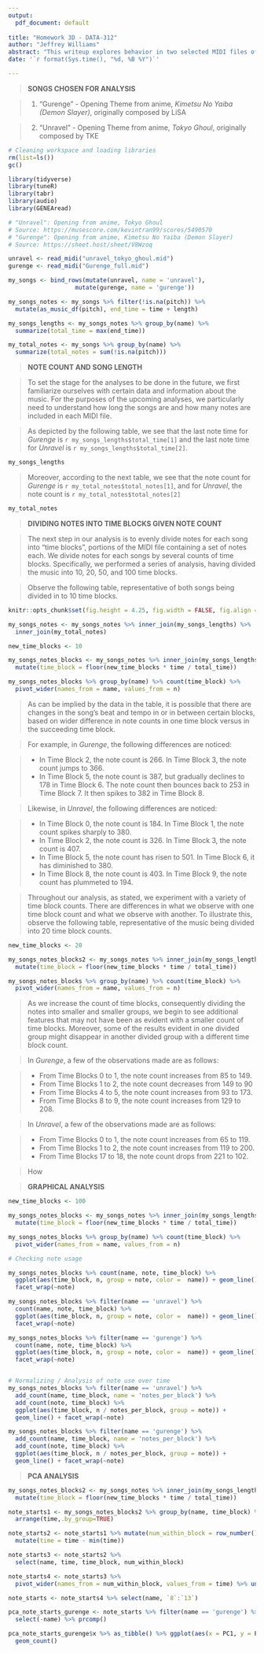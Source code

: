 ```yaml
---
output:
  pdf_document: default
  
title: "Homework 3D - DATA-312"
author: "Jeffrey Williams"
abstract: "This writeup explores behavior in two selected MIDI files of music. A series of statistical and visual analyses is conducted to specifically make inferences and determinations of the course of temporal and tonal structure in each of the music pieces. If a song has a separate 'part', how can we determine where that part begins/ends? How can we determine when various structural changes take place in a piece of music using MIDI analysis?"
date: '`r format(Sys.time(), "%d, %B %Y")`'

---
```


> **SONGS CHOSEN FOR ANALYSIS**

> 1. "Gurenge" - Opening Theme from anime, _Kimetsu No Yaiba (Demon Slayer)_, originally composed by LiSA

> 2. "Unravel" - Opening Theme from anime, _Tokyo Ghoul_, originally composed by TKE\

```r
# Cleaning workspace and loading libraries
rm(list=ls())
gc()

library(tidyverse)
library(tuneR)
library(tabr)
library(audio)
library(GENEAread)

# "Unravel": Opening from anime, Tokyo Ghoul
# Source: https://musescore.com/kevintran99/scores/5490570
# "Gurenge": Opening from anime, Kimetsu No Yaiba (Demon Slayer)
# Source: https://sheet.host/sheet/V8Wzoq

unravel <- read_midi("unravel_tokyo_ghoul.mid")
gurenge <- read_midi("Gurenge_full.mid")

my_songs <- bind_rows(mutate(unravel, name = 'unravel'),
                   mutate(gurenge, name = 'gurenge'))

my_songs_notes <- my_songs %>% filter(!is.na(pitch)) %>%
  mutate(as_music_df(pitch), end_time = time + length)

my_songs_lengths <- my_songs_notes %>% group_by(name) %>%
  summarize(total_time = max(end_time))

my_total_notes <- my_songs %>% group_by(name) %>% 
  summarize(total_notes = sum(!is.na(pitch)))

```

> **NOTE COUNT AND SONG LENGTH**

> To set the stage for the analyses to be done in the future, we first familiarize ourselves with certain data and information about the music. For the purposes of the upcoming analyses, we particularly need to understand how long the songs are and how many notes are included in each MIDI file.

> As depicted by the following table, we see that the last note time for _Gurenge_ is `r my_songs_lengths$total_time[1]` and the last note time for _Unravel_ is `r my_songs_lengths$total_time[2]`.\

```r
my_songs_lengths

```

> Moreover, according to the next table, we see that the note count for _Gurenge_ is `r my_total_notes$total_notes[1]`, and for _Unravel_, the note count is `r my_total_notes$total_notes[2]`\

```r
my_total_notes

```

> **DIVIDING NOTES INTO TIME BLOCKS GIVEN NOTE COUNT**

> The next step in our analysis is to evenly divide notes for each song into "time blocks", portions of the MIDI file containing a set of notes each. We divide notes for each songs by several counts of time blocks. Specifically, we performed a series of analysis, having divided the music into 10, 20, 50, and 100 time blocks.

> Observe the following table, representative of both songs being divided in to 10 time blocks.

```r
knitr::opts_chunk$set(fig.height = 4.25, fig.width = FALSE, fig.align = "center")
```


```r
my_songs_notes <- my_songs_notes %>% inner_join(my_songs_lengths) %>%
  inner_join(my_total_notes)

new_time_blocks <- 10

my_songs_notes_blocks <- my_songs_notes %>% inner_join(my_songs_lengths) %>%
  mutate(time_block = floor(new_time_blocks * time / total_time))

my_songs_notes_blocks %>% group_by(name) %>% count(time_block) %>%
  pivot_wider(names_from = name, values_from = n)


```

> As can be implied by the data in the table, it is possible that there are changes in the song's beat and tempo in or in between certain blocks, based on wider difference in note counts in one time block versus in the succeeding time block.

> For example, in _Gurenge_, the following differences are noticed:

> + In Time Block 2, the note count is 266. In Time Block 3, the note count jumps to 366.
> + In Time Block 5, the note count is 387, but gradually declines to 178 in Time Block 6. The note count then bounces back to 253 in Time Block 7. It then spikes to 382 in Time Block 8.\

> Likewise, in _Unravel_, the following differences are noticed:

> + In Time Block 0, the note count is 184. In Time Block 1, the note count spikes sharply to 380.
> + In Time Block 2, the note count is 326. In Time Block 3, the note count is 407.
> + In Time Block 5, the note count has risen to 501. In Time Block 6, it has diminished to 380.
> + In Time Block 8, the note count is 403. In Time Block 9, the note count has plummeted to 194.

> Throughout our analysis, as stated, we experiment with a variety of time block counts. There are differences in what we observe with one time block count and what we observe with another. To illustrate this, observe the following table, representative of the music being divided into 20 time block counts.

```r
new_time_blocks <- 20

my_songs_notes_blocks2 <- my_songs_notes %>% inner_join(my_songs_lengths) %>%
  mutate(time_block = floor(new_time_blocks * time / total_time))

my_songs_notes_blocks %>% group_by(name) %>% count(time_block) %>%
  pivot_wider(names_from = name, values_from = n)

```

> As we increase the count of time blocks, consequently dividing the notes into smaller and smaller groups, we begin to see additional features that may not have been as evident with a smaller count of time blocks. Moreover, some of the results evident in one divided group might disappear in another divided group with a different time block count.

> In _Gurenge_, a few of the observations made are as follows:

> + From Time Blocks 0 to 1, the note count increases from 85 to 149.
> + From Time Blocks 1 to 2, the note count decreases from 149 to 90
> + From Time Blocks 4 to 5, the note count increases from 93 to 173.
> + From Time Blocks 8 to 9, the note count increases from 129 to 208.\

> In _Unravel_, a few of the observations made are as follows:

> + From Time Blocks 0 to 1, the note count increases from 65 to 119.
> + From Time Blocks 1 to 2, the note count increases from 119 to 200.
> + From Time Blocks 17 to 18, the note count drops from 221 to 102.\

> How

> **GRAPHICAL ANALYSIS**
> 

```r
new_time_blocks <- 100

my_songs_notes_blocks <- my_songs_notes %>% inner_join(my_songs_lengths) %>%
  mutate(time_block = floor(new_time_blocks * time / total_time))

my_songs_notes_blocks %>% group_by(name) %>% count(time_block) %>%
  pivot_wider(names_from = name, values_from = n)

# Checking note usage

my_songs_notes_blocks %>% count(name, note, time_block) %>%
  ggplot(aes(time_block, n, group = note, color =  name)) + geom_line() +
  facet_wrap(~note)

my_songs_notes_blocks %>% filter(name == 'unravel') %>% 
  count(name, note, time_block) %>%
  ggplot(aes(time_block, n, group = note, color =  name)) + geom_line() +
  facet_wrap(~note)

my_songs_notes_blocks %>% filter(name == 'gurenge') %>% 
  count(name, note, time_block) %>%
  ggplot(aes(time_block, n, group = note, color =  name)) + geom_line() +
  facet_wrap(~note)


# Normalizing / Analysis of note use over time
my_songs_notes_blocks %>% filter(name == 'unravel') %>% 
  add_count(name, time_block, name = 'notes_per_block') %>% 
  add_count(note, time_block) %>%
  ggplot(aes(time_block, n / notes_per_block, group = note)) +
  geom_line() + facet_wrap(~note)

my_songs_notes_blocks %>% filter(name == 'gurenge') %>% 
  add_count(name, time_block, name = 'notes_per_block') %>% 
  add_count(note, time_block) %>%
  ggplot(aes(time_block, n / notes_per_block, group = note)) +
  geom_line() + facet_wrap(~note)

```
> **PCA ANALYSIS**

```r
my_songs_notes_blocks2 <- my_songs_notes %>% inner_join(my_songs_lengths) %>%
  mutate(time_block = floor(new_time_blocks * time / total_time))

note_starts1 <- my_songs_notes_blocks2 %>% group_by(name, time_block) %>%
  arrange(time,.by_group=TRUE)

note_starts2 <- note_starts1 %>% mutate(num_within_block = row_number()) %>%
  mutate(time = time - min(time))

note_starts3 <- note_starts2 %>% 
  select(name, time, time_block, num_within_block)

note_starts4 <- note_starts3 %>% 
  pivot_wider(names_from = num_within_block, values_from = time) %>% ungroup()

note_starts <- note_starts4 %>% select(name, `8`:`13`)

pca_note_starts_gurenge <- note_starts %>% filter(name == 'gurenge') %>%
  select(-name) %>% prcomp()

pca_note_starts_gurenge$x %>% as_tibble() %>% ggplot(aes(x = PC1, y = PC2)) +
  geom_count()



```